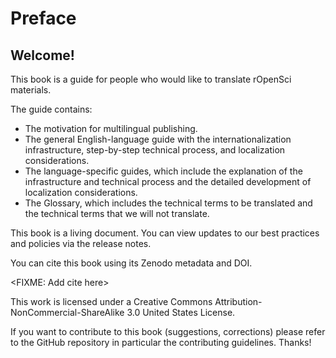 # Preface {.unnumbered}

## Welcome! 

This book is a guide for people who would like to translate rOpenSci materials.

The guide contains:

- The motivation for multilingual publishing.
- The general English-language guide with the internationalization infrastructure, step-by-step technical process, and localization considerations.
- The language-specific guides, which include the explanation of the infrastructure and technical process and the detailed development of localization considerations.
- The Glossary, which includes the technical terms to be translated and the technical terms that we will not translate.


This book is a living document. You can view updates to our best practices and policies via the release notes.

You can cite this book using its Zenodo metadata and DOI.

<FIXME: Add cite here>

This work is licensed under a Creative Commons Attribution-NonCommercial-ShareAlike 3.0 United States License.

If you want to contribute to this book (suggestions, corrections) please refer to the GitHub repository in particular the contributing guidelines. Thanks!
